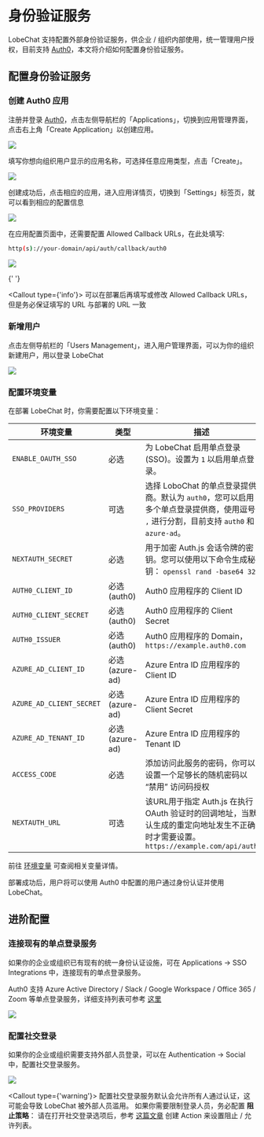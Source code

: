 
# 身份验证服务

LobeChat 支持配置外部身份验证服务，供企业 / 组织内部使用，统一管理用户授权，目前支持 [Auth0][auth0-client-page]，本文将介绍如何配置身份验证服务。

## 配置身份验证服务

<Steps>

### 创建 Auth0 应用

注册并登录 [Auth0][auth0-client-page]，点击左侧导航栏的「Applications」，切换到应用管理界面，点击右上角「Create Application」以创建应用。

![](https://github.com/CloudPassenger/lobe-chat/assets/30863298/1b405347-f4c3-4c55-82f6-47116f2210d0)

填写你想向组织用户显示的应用名称，可选择任意应用类型，点击「Create」。

![](https://github.com/CloudPassenger/lobe-chat/assets/30863298/75c92f85-3ad3-4473-a9c6-e667e28d428d)

创建成功后，点击相应的应用，进入应用详情页，切换到「Settings」标签页，就可以看到相应的配置信息

![](https://github.com/CloudPassenger/lobe-chat/assets/30863298/a1ed996b-95ef-4b7d-a50d-b4666eccfecb)

在应用配置页面中，还需要配置 Allowed Callback URLs，在此处填写:

```bash
http(s)://your-domain/api/auth/callback/auth0
```

![](https://github.com/CloudPassenger/lobe-chat/assets/30863298/575f46aa-f485-49bd-8b90-dbb1ce1a5c1b)

{' '}

<Callout type={'info'}>
  可以在部署后再填写或修改 Allowed Callback URLs，但是务必保证填写的 URL 与部署的 URL 一致
</Callout>

### 新增用户

点击左侧导航栏的「Users Management」，进入用户管理界面，可以为你的组织新建用户，用以登录 LobeChat

![](https://github.com/CloudPassenger/lobe-chat/assets/30863298/3b8127ab-dc4f-4ff9-a4cb-dec3ef0295cc)

### 配置环境变量

在部署 LobeChat 时，你需要配置以下环境变量：

| 环境变量 | 类型 | 描述 |
| --- | --- | --- |
| `ENABLE_OAUTH_SSO` | 必选 | 为 LobeChat 启用单点登录 (SSO)。设置为 `1` 以启用单点登录。 |
| `SSO_PROVIDERS` | 可选 | 选择 LoboChat 的单点登录提供商。默认为 `auth0`，您可以启用多个单点登录提供商，使用逗号 `,` 进行分割，目前支持 `auth0` 和 `azure-ad`。 | 
| `NEXTAUTH_SECRET` | 必选 | 用于加密 Auth.js 会话令牌的密钥。您可以使用以下命令生成秘钥： `openssl rand -base64 32` |
| `AUTH0_CLIENT_ID` | 必选(auth0) | Auth0 应用程序的 Client ID |
| `AUTH0_CLIENT_SECRET` | 必选(auth0) | Auth0 应用程序的 Client Secret |
| `AUTH0_ISSUER` | 必选(auth0) | Auth0 应用程序的 Domain，`https://example.auth0.com` |
| `AZURE_AD_CLIENT_ID` | 必选(azure-ad) | Azure Entra ID 应用程序的 Client ID |
| `AZURE_AD_CLIENT_SECRET` | 必选(azure-ad) | Azure Entra ID 应用程序的 Client Secret |
| `AZURE_AD_TENANT_ID` | 必选(azure-ad) | Azure Entra ID 应用程序的 Tenant ID |
| `ACCESS_CODE` | 必选 | 添加访问此服务的密码，你可以设置一个足够长的随机密码以 “禁用” 访问码授权 |
| `NEXTAUTH_URL` | 可选 | 该URL用于指定 Auth.js 在执行 OAuth 验证时的回调地址，当默认生成的重定向地址发生不正确时才需要设置。`https://example.com/api/auth` |

前往 [环境变量](/zh/self-hosting/environment-variable#auth0) 可查阅相关变量详情。

</Steps>

<Callout>部署成功后，用户将可以使用 Auth0 中配置的用户通过身份认证并使用 LobeChat。</Callout>

## 进阶配置

### 连接现有的单点登录服务

如果你的企业或组织已有现有的统一身份认证设施，可在 Applications -> SSO Integrations 中，连接现有的单点登录服务。

Auth0 支持 Azure Active Directory / Slack / Google Workspace / Office 365 / Zoom 等单点登录服务，详细支持列表可参考 [这里][auth0-sso-integrations]

![](https://github.com/CloudPassenger/lobe-chat/assets/30863298/32650f4f-d0b0-4843-b26d-d35bad11d8a3)

### 配置社交登录

如果你的企业或组织需要支持外部人员登录，可以在 Authentication -> Social 中，配置社交登录服务。

![](https://github.com/CloudPassenger/lobe-chat/assets/30863298/7b6f6a6c-2686-49d8-9dbd-0516053f1efa)

<Callout type={'warning'}>
  配置社交登录服务默认会允许所有人通过认证，这可能会导致 LobeChat 被外部人员滥用。
</Callout>
<Callout>
  如果你需要限制登录人员，务必配置 **阻止策略**： 请在打开社交登录选项后，参考
  [这篇文章][auth0-login-actions-manual] 创建 Action 来设置阻止 / 允许列表。
</Callout>

[auth0-client-page]: https://manage.auth0.com/dashboard
[auth0-login-actions-manual]: https://auth0.com/blog/permit-or-deny-login-requests-using-auth0-actions/
[auth0-sso-integrations]: https://marketplace.auth0.com/features/sso-integrations
